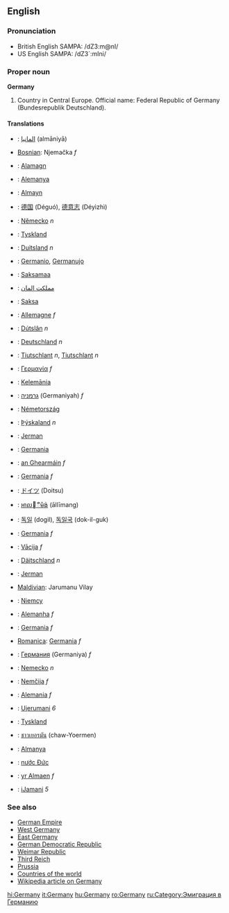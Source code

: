 ==English==
===Pronunciation===
*British English SAMPA: /dZ3:m@nI/
*US English SAMPA: /dZ3`:mIni/

===Proper noun===
'''Germany'''

# Country in Central Europe. Official name: Federal Republic of Germany (Bundesrepublik Deutschland).

====Translations====
*{{ar}}: [[المانيا]] (almāniyā)
*[[Bosnian]]: Njemačka ''f''
*{{br}}: [[Alamagn]]
*{{ca}}: [[Alemanya]]
*{{kw}}: [[Almayn]]
*{{zh}}: [[德国]] (Déguó), [[德意志]] (Déyìzhì)
*{{cs}}: [[Německo]] ''n''
*{{da}}: [[Tyskland]]
*{{nl}}: [[Duitsland]] ''n''
*{{eo}}: [[Germanio]], [[Germanujo]]
*{{et}}: [[Saksamaa]]
*{{fa}}: [[مملکت المان]]
*{{fi}}: [[Saksa]]
*{{fr}}: [[Allemagne]] ''f''
*{{fy}}: [[Dútslân]] ''n''
*{{de}}: [[Deutschland]] ''n''
*{{gmh}}: [[Tiutschlant]] ''n'', [[Tiutschlant]] ''n''
*{{el}}: [[Γερμανία]] ''f''
*{{haw}}: [[Kelemānia]]
*{{he}}: [[גרמניה]] (Germaniyah) ''f''
*{{hu}}: [[Németország]]
*{{is}}: [[Þýskaland]] ''n''
*{{id}}: [[Jerman]]
*{{ia}}: [[Germania]]
*{{ga}}: [[an Ghearmáin]] ''f''
*{{it}}: [[Germania]] ''f''
*{{ja}}: [[ドイツ]] (Doitsu)
*{{km}}: [[ឤលឺម៉ង់]] (āllīmang)
*{{ko}}: [[독일]] (dogil), [[독일국]] (dok-il-guk)
*{{la}}: [[Germania]] ''f''
*{{lv}}: [[Vācija]] ''f''
*{{lb}}: [[Däitschland]] ''n''
*{{ms}}: [[Jerman]]
*[[Maldivian]]: Jarumanu Vilay
*{{pl}}: [[Niemcy]]
*{{pt}}: [[Alemanha]] ''f''
*{{ro}}: [[Germania]] ''f''
*[[Romanica]]: [[Germania]] ''f''
*{{ru}}: [[Германия]] (Germaniya) ''f'' 
*{{sk}}: [[Nemecko]] ''n''
*{{sl}}: [[Nemčija]] ''f''
*{{es}}: [[Alemania]] ''f''
*{{sw}}: [[Ujerumani]] ''6''
*{{sv}}: [[Tyskland]]
*{{th}}: [[ชาวเยอรมัน]] (chaw-Yoermen)
*{{tr}}: [[Almanya]]
*{{vi}}: [[nước Đức]]
*{{cy}}: [[yr Almaen]] ''f''
*{{xh}}: [[iJamani]] ''5''

===See also===
*[[German Empire]]
*[[West Germany]]
*[[East Germany]]
*[[German Democratic Republic]]
*[[Weimar Republic]]
*[[Third Reich]]
*[[Prussia]]
*[[Countries of the world]]
*[[w:Germany|Wikipedia article on Germany]]

[[hi:Germany]]
[[it:Germany]]
[[hu:Germany]]
[[ro:Germany]]
[[ru:Category:Эмиграция в Германию]]